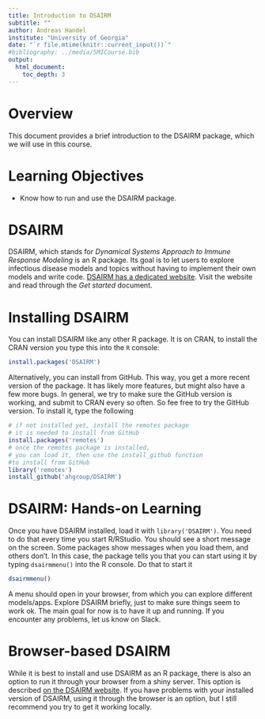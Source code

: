 ---
title: Introduction to DSAIRM
subtitle: ""
author: Andreas Handel
institute: "University of Georgia"
date: "`r file.mtime(knitr::current_input())`"
#bibliography: ../media/SMICourse.bib
output: 
  html_document:
    toc_depth: 3
---


# Overview
This document provides a brief introduction to the DSAIRM package, which we will use in this course. 

# Learning Objectives
* Know how to run and use the DSAIRM package.


# DSAIRM

DSAIRM, which stands for _Dynamical Systems Approach to Immune Response Modeling_ is an R package. Its goal is to let users to explore infectious disease models and topics without having to implement their own models and write code. 
[DSAIRM has a dedicated website](https://ahgroup.github.io/DSAIRM/). Visit the website and read through the _Get started_ document. 


# Installing DSAIRM

You can install DSAIRM like any other R package.
It is on CRAN, to install the CRAN version you type this into the `R` console:

```{r packageinstall, eval = FALSE}
install.packages('DSAIRM')
```

Alternatively, you can install from GitHub. This way, you get a more recent version of the package. It has likely more features, but might also have a few more bugs. In general, we try to make sure the GitHub version is working, and submit to CRAN every so often. So fee free to try the GitHub version.
To install it, type the following


```{r, eval=FALSE}
# if not installed yet, install the remotes package
# it is needed to install from GitHub
install.packages('remotes') 
# once the remotes package is installed, 
# you can load it, then use the install_github function
#to install from GitHub
library('remotes')
install_github('ahgroup/DSAIRM')
```



# DSAIRM: Hands-on Learning

Once you have DSAIRM installed, load it with `library('DSAIRM')`. You need to do that every time you start R/RStudio. You should see a short message on the screen. Some packages show messages when you load them, and others don't. In this case, the package tells you that you can start using it by typing `dsairmmenu()` into the R console. Do that to start it

```{r, eval=FALSE}
dsairmmenu()
```

A menu should open in your browser, from which you can explore different models/apps.
Explore DSAIRM briefly, just to make sure things seem to work ok. The main goal for now is to have it up and running. If you encounter any problems, let us know on Slack.

# Browser-based DSAIRM

While it is best to install and use DSAIRM as an R package, there is also an option to run it through your browser from a shiny server. This option is described [on the DSAIRM website](https://ahgroup.github.io/DSAIRM/). If you have problems with your installed version of DSAIRM, using it through the browser is an option, but I still recommend you try to get it working locally.





